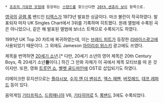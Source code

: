  * [[죠죠의 기묘한 모험]]에 등장하는 [[스탠드]]를 찾으신다면 [[20th 센츄리 보이]] 항목으로.

{{{#!html
<iframe width="480" height="360" src="http://www.youtube.com/embed/fqITwSOXX2g" frameborder="0" allowfullscreen></iframe>}}}

[[영국]]의 [[글램 록]] 밴드인 [[티렉스]]가 1973년 발표한 싱글이다. 마크 볼란이 작곡하였다. 발표되자 마자 UK Singles Chart에서 3위를 기록하며 히트했다. 원래 앨범에 수록된 곡은 아니었으나, 같은 해 발표된 앨범에 보너스 트랙으로 수록되기도 하였다.

1991년 UK Top 20 차트에 복귀하였는데, 이는 [[브래드 피트]]가 등장한 [[리바이스]]광고에 사용되었기 때문이다. 그 외에도 Jameson [[아이리쉬 위스키]] 광고에도 쓰였다. 

제목을 번역하면 [[20세기 소년]].[* 다만, 20세기 소년의 영어 제목은 20th Century Boys, 즉 20세기 소년'''들'''이다.] 하긴 그 만화 자체가 이 곡에서 제목 모티브를 따 온 것이지만. 또한, 영화 [[트루먼 쇼]], [[벨벳 골드마인]]에 OST로 삽입되기도 하였다.

리메이크한 뮤지션으로는 [[플라시보]], [[수지 앤 더 밴쉬즈]], [[엑스 재팬]], [[버킷헤드]], [[데프 레파드]] 등이 있다.

음악게임 [[기타프릭스]], [[드럼매니아]] V6, [[기타히어로]] 5, [[록밴드]] 3에도 수록되었다. 
